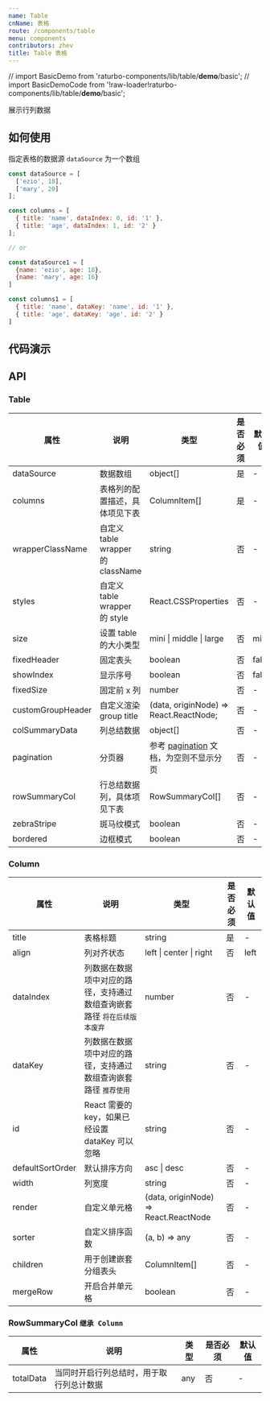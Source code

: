 ```yaml
---
name: Table
cnName: 表格
route: /components/table
menu: components
contributors: zhev
title: Table 表格
---
```


// import BasicDemo from 'raturbo-components/lib/table/__demo__/basic';
// import BasicDemoCode from '!raw-loader!raturbo-components/lib/table/__demo__/basic';

展示行列数据

## 如何使用

指定表格的数据源 `dataSource` 为一个数组
```javascript
const dataSource = [
  ['ezio', 18],
  ['mary', 20]
];

const columns = [
  { title: 'name', dataIndex: 0, id: '1' },
  { title: 'age', dataIndex: 1, id: '2' }
];

// or

const dataSource1 = [
  {name: 'ezio', age: 18},
  {name: 'mary', age: 16}
]

const columns1 = [
  { title: 'name', dataKey: 'name', id: '1' },
  { title: 'age', dataKey: 'age', id: '2' }
]
```

## 代码演示
<!-- 
<CodeBox code={BasicDemoCode} title="基本使用" description="简单的表格，使用 dataIndex 读取数据">
  <BasicDemo></BasicDemo>
</CodeBox> -->

<CodeBox code={DataKeyCode} title="基本使用" description="简单的表格，使用 dataKey 读取数据">
  <DataKey></DataKey>
</CodeBox>

<CodeBox code={SortCode} title="排序" description="对某列进行排序，通过指定列的 `sorter` 函数即可启动排序按钮， 
`sorter: function(rowA, rowB) { ... }`， rowA、rowB 为比较的两个行数据，使用 `defaultSortOrder` 属性，设置列的默认排序顺序。">
  <Sort></Sort>
</CodeBox> 

<CodeBox code={SizeCode} title="表格大小" description="通过控制 `size` 入参调整 table 大小">
  <Size></Size>
</CodeBox>

<CodeBox code={HaveIndexCode} title="显示序号" description="传入 `showIndex` 以显示序号">
  <HaveIndex></HaveIndex>
</CodeBox>

<CodeBox code={PaginationCode} title="数据分页" description="表格的分页设置。">
  <Pagination></Pagination>
</CodeBox>

<CodeBox code={ZebraCode} title="斑马纹" description="通过设置 `zebraStripe` 设置斑马纹">
  <Zebra></Zebra>
</CodeBox> 

<CodeBox code={BorderedCode} title="边框模式" description="通过设置 `bordered` 设置边框模式">
  <Bordered></Bordered>
</CodeBox> 

<CodeBox code={GroupCode} title="表头分组" description="`columns[n]` 可以内嵌 `children`，以渲染分组表头。">
  <Group></Group>
</CodeBox>  

<CodeBox code={FixedCode} title="固定列" description="对于列数很多的数据，可以固定前后的列，横向滚动查看其它数据，通过设置 `fixedSize` 控制">
  <Fixed></Fixed>
</CodeBox>

<CodeBox code={FixedHeaderCode} title="固定表头" description="方便一页内展示大量数据。">
  <FixedHeader></FixedHeader>
</CodeBox>

<CodeBox code={FixedAllCode} title="固定表头与列" description="方便一页内展示大量数据。建议容器的高度尽量大于表格高度">
  <FixedAll></FixedAll>
</CodeBox>

<CodeBox code={SummaryCode} title="总结栏" description="通过设置 `colSummaryData` 设置列总结数据，通过 `rowSummaryCol` 配置额外行总结">
  <Summary></Summary>
</CodeBox>

<CodeBox code={MergeCode} title="列单元格合并" description="通过设置 `mergeRow` 设置列单元格合并">
  <Merge></Merge>
</CodeBox> 

<CodeBox code={CustomCellCode} title="自定义单元格" description="设置 `column.render` 渲染自定义单元格，通过 `data.cellType` 区分表头与数据单元格，`customGroupHeader` 用于渲染所有表头分组 group title">
  <CustomCell></CustomCell>
</CodeBox> 

## API

### Table

| 属性 | 说明 | 类型 | 是否必须 | 默认值 |
| --- | ---- | --- | ------ | ------ |
| dataSource | 数据数组 | object[] | 是 | - |
| columns | 表格列的配置描述，具体项见下表 | ColumnItem[] | 是 | - |
| wrapperClassName | 自定义 table wrapper 的 className | string | 否 | - |
| styles | 自定义 table wrapper 的 style | React.CSSProperties | 否 | - |
| size | 设置 table 的大小类型 | mini &#124; middle &#124; large | 否 | mini |
| fixedHeader | 固定表头 | boolean | 否 | false |
| showIndex | 显示序号 | boolean | 否 | false |
| fixedSize | 固定前 x 列 | number | 否 | - |
| customGroupHeader | 自定义渲染 group title | (data, originNode) => React.ReactNode; | 否 | - |
| colSummaryData | 列总结数据 | object[] | 否 | - |
| pagination | 分页器 | 参考 [pagination](/components/pagination) 文档，为空则不显示分页 | 否 | - |
| rowSummaryCol | 行总结数据列，具体项见下表 | RowSummaryCol[] | 否 | - |
| zebraStripe | 斑马纹模式 | boolean | 否 | - |
| bordered | 边框模式 | boolean | 否 | - |

### Column
| 属性 | 说明 | 类型 | 是否必须 | 默认值 |
| --- | ---- | --- | ------ | ------ |
| title | 表格标题 | string | 是 | - |
| align | 列对齐状态 | left &#124; center &#124; right | 否 | left |
| dataIndex | 列数据在数据项中对应的路径，支持通过数组查询嵌套路径 `将在后续版本废弃` | number | 否 | - |
| dataKey | 列数据在数据项中对应的路径，支持通过数组查询嵌套路径 `推荐使用` | string | 否 | - |
| id | React 需要的 key，如果已经设置 dataKey 可以忽略 | string | 否 | - |
| defaultSortOrder | 默认排序方向 | asc &#124; desc | 否 | - |
| width | 列宽度 | string | 否 | - |
| render | 自定义单元格 | (data, originNode) => React.ReactNode | 否 | - |
| sorter | 自定义排序函数 | (a, b) => any | 否 | - |
| children | 用于创建嵌套分组表头 | ColumnItem[] | 否 | - |
| mergeRow | 开启合并单元格 | boolean | 否 | - |

### RowSummaryCol `继承 Column`
| 属性 | 说明 | 类型 | 是否必须 | 默认值 |
| --- | ---- | --- | ------ | ------ |
| totalData | 当同时开启行列总结时，用于取行列总计数据 | any | 否 | - |